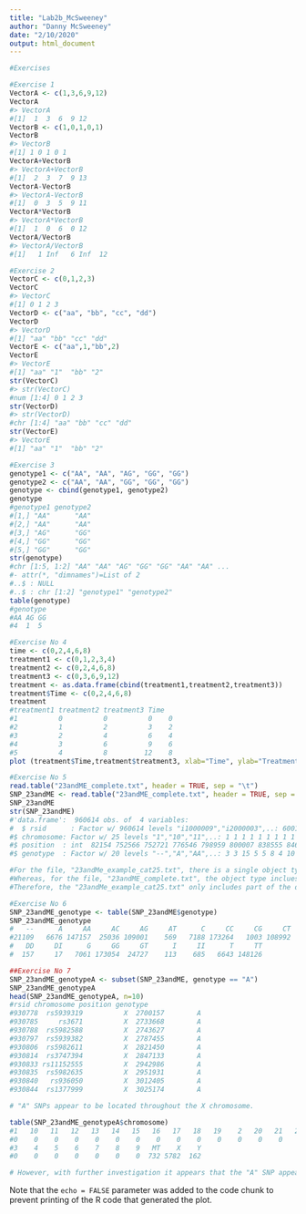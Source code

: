 ```yaml
---
title: "Lab2b_McSweeney"
author: "Danny McSweeney"
date: "2/10/2020"
output: html_document
---
```


```r
#Exercises
```

```r
#Exercise 1
VectorA <- c(1,3,6,9,12)
VectorA
#> VectorA
#[1]  1  3  6  9 12
VectorB <- c(1,0,1,0,1)
VectorB
#> VectorB
#[1] 1 0 1 0 1
VectorA+VectorB
#> VectorA+VectorB
#[1]  2  3  7  9 13
VectorA-VectorB
#> VectorA-VectorB
#[1]  0  3  5  9 11
VectorA*VectorB
#> VectorA*VectorB
#[1]  1  0  6  0 12
VectorA/VectorB
#> VectorA/VectorB
#[1]   1 Inf   6 Inf  12
```

```r
#Exercise 2
VectorC <- c(0,1,2,3)
VectorC
#> VectorC
#[1] 0 1 2 3
VectorD <- c("aa", "bb", "cc", "dd")
VectorD 
#> VectorD 
#[1] "aa" "bb" "cc" "dd"
VectorE <- c("aa",1,"bb",2)
VectorE
#> VectorE
#[1] "aa" "1"  "bb" "2" 
str(VectorC)
#> str(VectorC)
#num [1:4] 0 1 2 3
str(VectorD)
#> str(VectorD)
#chr [1:4] "aa" "bb" "cc" "dd"
str(VectorE)
#> VectorE
#[1] "aa" "1"  "bb" "2"
```

```r
#Exercise 3
genotype1 <- c("AA", "AA", "AG", "GG", "GG")
genotype2 <- c("AA", "AA", "GG", "GG", "GG")
genotype <- cbind(genotype1, genotype2)
genotype
#genotype1 genotype2
#[1,] "AA"      "AA"     
#[2,] "AA"      "AA"     
#[3,] "AG"      "GG"     
#[4,] "GG"      "GG"     
#[5,] "GG"      "GG" 
str(genotype)
#chr [1:5, 1:2] "AA" "AA" "AG" "GG" "GG" "AA" "AA" ...
#- attr(*, "dimnames")=List of 2
#..$ : NULL
#..$ : chr [1:2] "genotype1" "genotype2"
table(genotype)
#genotype
#AA AG GG 
#4  1  5 
```

```r
#Exercise No 4
time <- c(0,2,4,6,8)
treatment1 <- c(0,1,2,3,4)
treatment2 <- c(0,2,4,6,8)
treatment3 <- c(0,3,6,9,12)
treatment <- as.data.frame(cbind(treatment1,treatment2,treatment3))
treatment$Time <- c(0,2,4,6,8)
treatment
#treatment1 treatment2 treatment3 Time
#1          0          0          0    0
#2          1          2          3    2
#3          2          4          6    4
#4          3          6          9    6
#5          4          8         12    8
plot (treatment$Time,treatment$treatment3, xlab="Time", ylab="Treatment 3")
```
 
```r
#Exercise No 5
read.table("23andME_complete.txt", header = TRUE, sep = "\t")
SNP_23andME <- read.table("23andME_complete.txt", header = TRUE, sep = "\t")
SNP_23andME
str(SNP_23andME)
#'data.frame':	960614 obs. of  4 variables:
#  $ rsid      : Factor w/ 960614 levels "i1000009","i2000003",..: 600125 532383 535928 178265 124446 723988 655510 600036 813048 254468 ...
#$ chromosome: Factor w/ 25 levels "1","10","11",..: 1 1 1 1 1 1 1 1 1 1 ...
#$ position  : int  82154 752566 752721 776546 798959 800007 838555 846808 854250 861808 ...
#$ genotype  : Factor w/ 20 levels "--","A","AA",..: 3 3 15 5 5 8 4 10 5 15 ...

#For the file, "23andMe_example_cat25.txt", there is a single object type for "chromosome".
#Whereas, for the file, "23andME_complete.txt", the object type inclues multiple factors with 25 levels total.
#Therefore, the "23andMe_example_cat25.txt" only includes part of the data included in the complete file "23andME_complete.txt".
```

```r
#Exercise No 6
SNP_23andME_genotype <- table(SNP_23andME$genotype)
SNP_23andME_genotype
#   --      A     AA     AC     AG     AT      C     CC     CG     CT      D 
#21109   6676 147157  25036 109001    569   7188 173264   1003 108992     36 
#   DD     DI      G     GG     GT      I     II      T     TT 
#  157     17   7061 173054  24727    113    685   6643 148126 
```

```r
##Exercise No 7
SNP_23andME_genotypeA <- subset(SNP_23andME, genotype == "A")
SNP_23andME_genotypeA
head(SNP_23andME_genotypeA, n=10)
#rsid chromosome position genotype
#930778  rs5939319          X  2700157        A
#930785     rs3671          X  2733668        A
#930788  rs5982588          X  2743627        A
#930797  rs5939382          X  2787455        A
#930806  rs5982611          X  2821450        A
#930814  rs3747394          X  2847133        A
#930833 rs11152555          X  2942986        A
#930835  rs5982635          X  2951931        A
#930840   rs936050          X  3012405        A
#930844  rs1377999          X  3025174        A

# "A" SNPs appear to be located throughout the X chromosome.

table(SNP_23andME_genotypeA$chromosome)
#1   10   11   12   13   14   15   16   17   18   19    2   20   21   22 
#0    0    0    0    0    0    0    0    0    0    0    0    0    0    0 
#3    4    5    6    7    8    9   MT    X    Y 
#0    0    0    0    0    0    0  732 5782  162 

# However, with further investigation it appears that the "A" SNP appears in both the X chromosome (5782 of them) as well as the Y chromosome (162 of them).
```

Note that the `echo = FALSE` parameter was added to the code chunk to prevent printing of the R code that generated the plot.